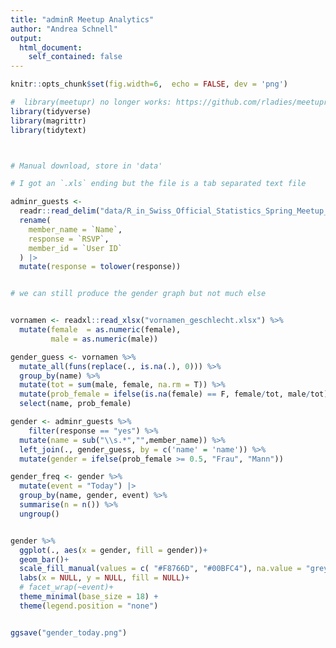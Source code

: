 ```yaml
---
title: "adminR Meetup Analytics"
author: "Andrea Schnell"
output:
  html_document:
    self_contained: false
---
```


```r

knitr::opts_chunk$set(fig.width=6,  echo = FALSE, dev = 'png')


```


```r
#  library(meetupr) no longer works: https://github.com/rladies/meetupr
library(tidyverse)
library(magrittr)
library(tidytext)



# Manual download, store in 'data'

# I got an `.xls` ending but the file is a tab separated text file

adminr_guests <-
  readr::read_delim("data/R_in_Swiss_Official_Statistics_Spring_Meetup_.tsv") |>
  rename(
    member_name = `Name`,
    response = `RSVP`,
    member_id = `User ID`
  ) |>
  mutate(response = tolower(response))


# we can still produce the gender graph but not much else


vornamen <- readxl::read_xlsx("vornamen_geschlecht.xlsx") %>%
  mutate(female  = as.numeric(female),
         male = as.numeric(male))

gender_guess <- vornamen %>%
  mutate_all(funs(replace(., is.na(.), 0))) %>%
  group_by(name) %>%
  mutate(tot = sum(male, female, na.rm = T)) %>%
  mutate(prob_female = ifelse(is.na(female) == F, female/tot, male/tot)) %>%
  select(name, prob_female)

gender <- adminr_guests %>%
    filter(response == "yes") %>%
  mutate(name = sub("\\s.*","",member_name)) %>%
  left_join(., gender_guess, by = c('name' = 'name')) %>%
  mutate(gender = ifelse(prob_female >= 0.5, "Frau", "Mann"))

gender_freq <- gender %>%
  mutate(event = "Today") |>
  group_by(name, gender, event) %>%
  summarise(n = n()) %>%
  ungroup()


gender %>%
  ggplot(., aes(x = gender, fill = gender))+
  geom_bar()+
  scale_fill_manual(values = c( "#F8766D", "#00BFC4"), na.value = "grey50")+
  labs(x = NULL, y = NULL, fill = NULL)+
  # facet_wrap(~event)+
  theme_minimal(base_size = 18) +
  theme(legend.position = "none")


ggsave("gender_today.png")

```
